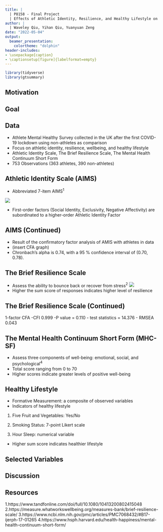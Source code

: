 ```yaml
---
title: |
  | P8158 - Final Project
  | Effects of Athletic Identity, Resilience, and Healthy Lifestyle on Emotional Well-being during COVID-19
author: |
  | Waveley Qiu, Yihan Qiu, Yuanyuan Zeng
date: "2022-05-04"
output:
  beamer_presentation:
    colortheme: "dolphin"
header-includes:
- \usepackage{caption}
- \captionsetup[figure]{labelformat=empty}
---
```


```r
library(tidyverse)
library(gtsummary)
```

## Motivation

## Goal

## Data 
- Athlete Mental Healthy Survey collected in the UK after the first COVID-19 lockdown using non-athletes as comparison
- Focus on athletic identity, resilience, wellbeing, and healthy lifestyle
- Athletic Identity Scale, The Brief Resilience Scale, The Mental Health Continuum Short Form
- 753 Observations (363 athletes, 390 non-athletes) 

## Athletic Identity Scale (AIMS)
- Abbreviated 7-item AIMS$^1$

![](data/AIMS.png)

- First-order factors (Social Identity, Exclusivity, Negative Affectivity) are subordinated to a higher-order Athletic Identity Factor

## AIMS (Continued)
- Result of the confirmatory factor analysis of AMIS with athletes in data
- (insert CFA graph)
- Chronbach's alpha is 0.74, with a 95 \% confidence interval of (0.70, 0.78).

## The Brief Resilience Scale
- Assess the ability to bounce back or recover from stress$^2$
![](data/resilience scale.png)
- Higher the sum score of responses indicates higher level of resilience

## The Brief Resilience Scale (Continued)
1-factor CFA
-CFI 0.999
-P value = 0.110
- test statistics = 14.376
- RMSEA 0.043

## The Mental Health Continuum Short Form (MHC-SF)
- Assess three components of well-being: emotional, social, and psychological$^4$
- Total score ranging from 0 to 70
- Higher scores indicate greater levels of positive well-being

## Healthy Lifestyle
- Formative Measurement: a composite of observed variables
- Indicators of healthy lifestyle

1. Five Fruit and Vegetables: Yes/No

2. Smoking Status: 7-point Likert scale

3. Hour Sleep: numerical variable

- Higher sum score indicates healthier lifestyle

## Selected Variables

## Discussion 


## Resources 
1.https://www.tandfonline.com/doi/full/10.1080/10413200802415048
2.https://measure.whatworkswellbeing.org/measures-bank/brief-resilience-scale/
3.https://www.ncbi.nlm.nih.gov/pmc/articles/PMC7068432/#B17-ijerph-17-01265
4.https://www.hsph.harvard.edu/health-happiness/mental-health-continuum-short-form/

